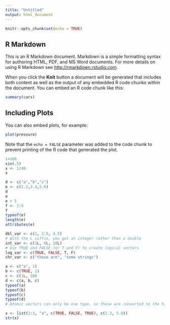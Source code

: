 ```yaml
---
title: "Untitled"
output: html_document
---
```


```r
knitr::opts_chunk$set(echo = TRUE)
```

## R Markdown

This is an R Markdown document. Markdown is a simple formatting syntax for authoring HTML, PDF, and MS Word documents. For more details on using R Markdown see <http://rmarkdown.rstudio.com>.

When you click the **Knit** button a document will be generated that includes both content as well as the output of any embedded R code chunks within the document. You can embed an R code chunk like this:

```r
summary(cars)
```

## Including Plots

You can also embed plots, for example:

```r
plot(pressure)
```

Note that the `echo = FALSE` parameter was added to the code chunk to prevent printing of the R code that generated the plot.

```r
1+100
sin(.5)
x <- 1/40
x
```

```r
d <- c("a","b","c")
e <- c(1.2,3.4,5.6)
d
e
e < 5
f <- 1:5
f
typeof(e)
length(e)
attributes(e)
```

```r
dbl_var <- c(1, 2.5, 4.5)
# With the L suffix, you get an integer rather than a double
int_var <- c(1L, 6L, 10L)
# Use TRUE and FALSE (or T and F) to create logical vectors
log_var <- c(TRUE, FALSE, T, F)
chr_var <- c("these are", "some strings")
```

```r
a <- c("a", 1)
b <- c(TRUE, 1)
c <- c(1L, 10)
d <- c(a, b, c)
typeof(a)
typeof(b)
typeof(c)
typeof(d)
# Atomic vectors can only be one type, so these are converted to the highest type by coercion rules (logical -> integer -> double -> complex -> character)
```

```r
x <- list(1:3, "a", c(TRUE, FALSE, TRUE), c(2.3, 5.9))
str(x)
```
